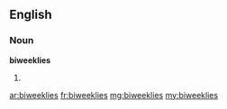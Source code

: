 ==English==

===Noun===
'''biweeklies'''

# {{plural of|biweekly}}

[[ar:biweeklies]]
[[fr:biweeklies]]
[[mg:biweeklies]]
[[my:biweeklies]]